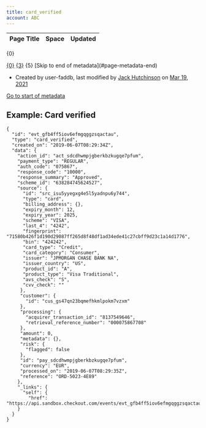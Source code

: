 ```yaml
---
title: card_verified
account: ABC
---
```


<table class="aui"> <thead> <tr class="header"> <th class="search-result-title">Page Title</th> <th class="search-result-space">Space</th> <th class="search-result-date">Updated</th> </tr> </thead> </table> <p class="search-result-count">{0}</p> <tr class="search-result"> <td class="search-result-title"><a href="{1}" class="content-type-{2}"><span>{0}</span></a></td> <td class="search-result-space"><a class="space" href="/display/{4}/" title="{3}">{3}</a></td> <td class="search-result-date"><span class="date" title="{6}">{5}</span></td> </tr> [Skip to end of metadata](#page-metadata-end)

*   Created by user-faddb, last modified by [Jack Hutchinson](    /display/~jack.hutchinson
    ) on [Mar 19, 2021](/pages/diffpagesbyversion.action?pageId=2785554&selectedPageVersions=1&selectedPageVersions=2 "Show changes")

[Go to start of metadata](#page-metadata-start)

Example: Card verified
----------------------

    {
      "id": "evt_gfb4ff5iov6efmgqggzsqactau",
      "type": "card_verified",
      "created_on": "2019-06-07T08:29:34Z",
      "data": {
        "action_id": "act_sdcdhwmpjgberkbzkugqe7pfum",
        "payment_type": "REGULAR",
        "auth_code": "075867",
        "response_code": "10000",
        "response_summary": "Approved",
        "scheme_id": "638284745624527",
        "source": {
          "id": "src_isu5yyegxg4e5l5yadnpu6y744",
          "type": "card",
          "billing_address": {},
          "expiry_month": 12,
          "expiry_year": 2025,
          "scheme": "VISA",
          "last_4": "4242",
          "fingerprint": "71580b426f1d190d29087ff265d8f48df1ad34ede41c27cbff9d23c1a14d1776",
          "bin": "424242",
          "card_type": "Credit",
          "card_category": "Consumer",
          "issuer": "JPMORGAN CHASE BANK NA",
          "issuer_country": "US",
          "product_id": "A",
          "product_type": "Visa Traditional",
          "avs_check": "S",
          "cvv_check": ""
         },
         "customer": {
           "id": "cus_gs47qn23bqmefhkmlpokm7vzxm"
         },
         "processing": {
           "acquirer_transaction_id": "8137549646",
           "retrieval_reference_number": "000075867708"
         },
         "amount": 0,
         "metadata": {},
         "risk": {
           "flagged": false
         },
         "id": "pay_sdcdhwmpjgberkbzkugqe7pfum",
         "currency": "EUR",
         "processed_on": "2019-06-07T08:29:35Z",
         "reference": "ORD-5023-4E89"
        },
        "_links": {
          "self": {
            "href": "https://api.sandbox.checkout.com/events/evt_gfb4ff5iov6efmgqggzsqactau"
        }
      }
    }
